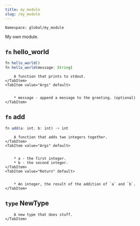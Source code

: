 ```yaml
---
title: my_module
slug: /my_module
---
```



```Namespace: global/my_module```

My own module.


## <code>fn</code> hello_world

```js
fn hello_world()
fn hello_world(message: String)
```

<Tabs>
    <TabItem value="Description" default>

        A function that prints to stdout.
    </TabItem>
    <TabItem value="Args" default>

        
        * message - append a message to the greeting. (optional)
    </TabItem>
</Tabs>

## <code>fn</code> add

```js
fn add(a: int, b: int) -> int
```

<Tabs>
    <TabItem value="Description" default>

        A function that adds two integers together.
    </TabItem>
    <TabItem value="Args" default>

        
        * a - the first integer.
        * b - the second integer.
    </TabItem>
    <TabItem value="Return" default>

        
        * An integer, the result of the addition of `a` and `b`.
    </TabItem>
</Tabs>

## <code>type</code> NewType


<Tabs>
    <TabItem value="Description" default>

        A new type that does stuff.
    </TabItem>
</Tabs>
